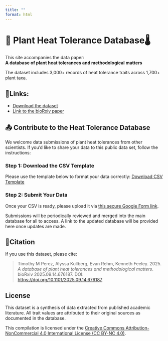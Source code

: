 ```yaml
---
title: ""
format: html
---
```


# 🌱 Plant Heat Tolerance Database🌡️

This site accompanies the data paper:\
**A database of plant heat tolerances and methodological matters**

The dataset includes 3,000+ records of heat tolerance traits across 1,700+ plant taxa.\

## 🔗Links:

-   [Download the dataset](http://datadryad.org/share/LINK_NOT_FOR_PUBLICATION/k7Zb6yQwimY9E84FZQ4NILE1j7SJK8vraLRsVG1zyn8)
-   [Link to the bioRxiv paper](https://www.biorxiv.org/content/10.1101/2025.09.14.676187v1)

## 📤 Contribute to the Heat Tolerance Database

We welcome data submissions of plant heat tolerances from other scientists. If you'd like to share your data to this public data set, follow the instructions:

### Step 1: Download the CSV Template

Please use the template below to format your data correctly: [Download CSV Template](https://drive.google.com/file/d/1x9KkK7Rlx6qkzuW9bgFiQXjEZvzaViPG/view?usp=drive_link)

### Step 2: Submit Your Data

Once your CSV is ready, please upload it via [this secure Google Form link](https://docs.google.com/forms/d/e/1FAIpQLSeO2FrMcVU3YP8t2_Fx0lt6BJ-Qx0gRl0D3lZaumzlpD9Tvmw/viewform?usp=header).

Submissions will be periodically reviewed and merged into the main database for all to access. A link to the updated database will be provided here once updates are made. 

## 📜Citation

If you use this dataset, please cite:

> Timothy M Perez, Alyssa Kullberg, Evan Rehm, Kenneth Feeley. 2025. *A database of plant heat tolerances and methodological matters*. bioRxiv 2025.09.14.676187. DOI: [https://doi.org/10.1101/2025.09.14.676187](https://doi.org/10.1101/2025.09.14.676187)

## License

This dataset is a synthesis of data extracted from published academic literature. All trait values are attributed to their original sources as documented in the database.

This compilation is licensed under the [Creative Commons Attribution-NonCommercial 4.0 International License (CC BY-NC 4.0)](https://creativecommons.org/licenses/by-nc/4.0/).
